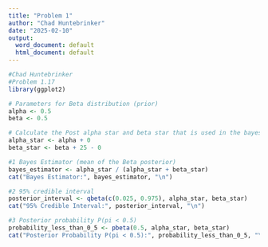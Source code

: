 ```yaml
---
title: "Problem 1"
author: "Chad Huntebrinker"
date: "2025-02-10"
output:
  word_document: default
  html_document: default
---
```


```r
#Chad Huntebrinker
#Problem 1.17
library(ggplot2)

# Parameters for Beta distribution (prior)
alpha <- 0.5
beta <- 0.5

# Calculate the Post alpha star and beta star that is used in the bayes estimator
alpha_star <- alpha + 0
beta_star <- beta + 25 - 0

#1 Bayes Estimator (mean of the Beta posterior)
bayes_estimator <- alpha_star / (alpha_star + beta_star)
cat("Bayes Estimator:", bayes_estimator, "\n")

#2 95% credible interval
posterior_interval <- qbeta(c(0.025, 0.975), alpha_star, beta_star)
cat("95% Credible Interval:", posterior_interval, "\n")

#3 Posterior probability P(pi < 0.5)
probability_less_than_0_5 <- pbeta(0.5, alpha_star, beta_star)
cat("Posterior Probability P(pi < 0.5):", probability_less_than_0_5, "\n")
```

